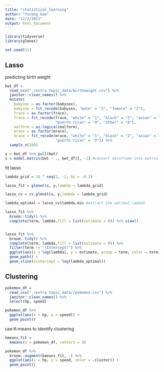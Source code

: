 ```yaml
---
title: "statistical_learning"
author: "Yucong Gao"
date: "12/2/2021"
output: html_document
---
```


```r
library(tidyverse)
library(glmnet)

set.seed(11)
```


## Lasso
predicting birth weight
```r
bwt_df = 
  read_csv("./extra_topic_data/birthweight.csv") %>% 
  janitor::clean_names() %>%
  mutate(
    babysex = as.factor(babysex),
    babysex = fct_recode(babysex, "male" = "1", "female" = "2"),
    frace = as.factor(frace),
    frace = fct_recode(frace, "white" = "1", "black" = "2", "asian" = "3", 
                       "puerto rican" = "4", "other" = "8"),
    malform = as.logical(malform),
    mrace = as.factor(mrace),
    mrace = fct_recode(mrace, "white" = "1", "black" = "2", "asian" = "3", 
                       "puerto rican" = "4")) %>% 
  sample_n(200)


```

```r
y = bwt_df %>% pull(bwt)
x = model.matrix(bwt ~ ., bwt_df)[, -1] #convert dataframe into matrix - predictors, get rid of the first column

```

fit lasso
```r
lambda_grid = 10 ^ seq(3, -2, by = -0.1)

lasso_fit = glmnet(x, y,lambda = lambda_grid)

lasso_cv = cv.glmnet(x, y,lambda = lambda_grid)

lambda_optimal = lasso_cv$lambda.min #extract the optimal lambda

```

```r
lasso_fit %>% 
  broom::tidy() %>% 
  complete(term, lambda,fill = list(estimate = 0)) %>% view()


lasso_fit %>% 
  broom::tidy() %>% 
  complete(term, lambda,fill = list(estimate = 0)) %>% 
  filter(term != "(Intercept)") %>% 
  ggplot(aes(x = log(lambda), y = estimate, group = term, color = term)) +
  geom_path() +
  geom_vline(xintercept = log(lambda_optimal))
```


## Clustering
```r
pokemon_df = 
  read_csv("./extra_topic_data//pokemon.csv") %>% 
  janitor::clean_names() %>% 
  select(hp, speed)
```



```r
pokemon_df %>% 
  ggplot(aes(x = hp, y = speed)) +
  geom_point()
```

use K-means to identify clustering
```r
kmeans_fit = 
  kmeans(x = pokemon_df, centers = 3)
```

```r
pokemon_df %>% 
  broom::augment(kmeans_fit, .) %>% 
  ggplot(aes(x = hp, y = speed, color = .cluster)) + 
  geom_point()
```

